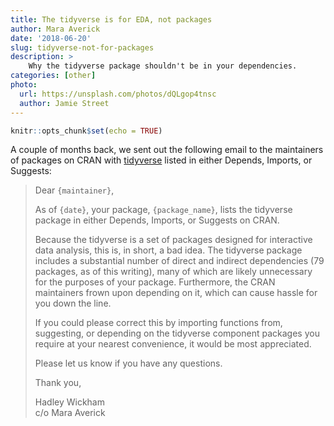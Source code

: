 ```yaml
---
title: The tidyverse is for EDA, not packages
author: Mara Averick
date: '2018-06-20'
slug: tidyverse-not-for-packages
description: >
    Why the tidyverse package shouldn't be in your dependencies.
categories: [other]
photo:
  url: https://unsplash.com/photos/dQLgop4tnsc
  author: Jamie Street
---
```


```r
knitr::opts_chunk$set(echo = TRUE)
```

A couple of months back, we sent out the following email to the maintainers of
packages on CRAN with [tidyverse](http://tidyverse.tidyverse.org/) listed in
either Depends, Imports, or Suggests:

<blockquote>
Dear `{maintainer}`,

As of `{date}`, your package, `{package_name}`, lists the tidyverse package in
either Depends, Imports, or Suggests on CRAN.

Because the tidyverse is a set of packages designed for interactive data
analysis, this is, in short, a bad idea. The tidyverse package includes a
substantial number of direct and indirect dependencies (79 packages, as of this
writing), many of which are likely unnecessary for the purposes of your package.
Furthermore, the CRAN maintainers frown upon depending on it, which can cause
hassle for you down the line.

If you could please correct this by importing functions from, suggesting,
or depending on the tidyverse component packages you require at your nearest
convenience, it would be most appreciated.

Please let us know if you have any questions.

Thank you,

Hadley Wickham   
c/o Mara Averick
</blockquote>
